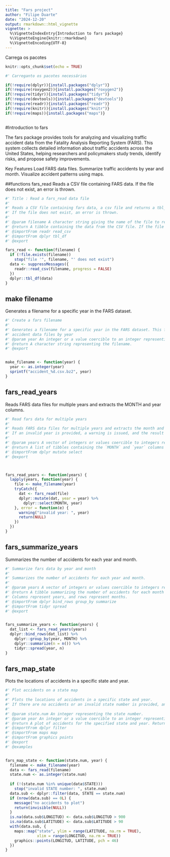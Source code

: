 ```yaml
---
title: "Fars project"
author: "Filipe Duarte"
date: "2024-12-20"
output: rmarkdown::html_vignette
vignette: > 
  %\VignetteIndexEntry{Introduction to fars package}
  %\VignetteEngine{knitr::rmarkdown}
  %\VignetteEncoding{UTF-8}
---
```


Carrega os pacotes 

```r


knitr::opts_chunk$set(echo = TRUE)

#' Carreganto os pacotes necessários 

if(!require(dplyr)){install.packages("dplyr")}
if(!require(roxygen2)){install.packages("roxygen2")}
if(!require(tidyr)){install.packages("tidyr")}
if(!require(devtools)){install.packages("devtools")}
if(!require(readr)){install.packages("readr")}
if(!require(knitr)){install.packages("knitr")}
if(!require(maps)){install.packages("maps")}



```

 
#Introduction to fars

The fars package provides tools for analyzing and visualizing traffic accident data from the Fatality Analysis Reporting System (FARS). This system collects detailed information about traffic accidents across the United States, helping researchers and policymakers study trends, identify risks, and propose safety improvements.

Key Features
Load FARS data files.
Summarize traffic accidents by year and month.
Visualize accident patterns using maps.


##functions
fars_read
Reads a CSV file containing FARS data. If the file does not exist, an error is thrown.

```r
 
#' Title : Read a fars_read data file
#'
#' Reads a CSV file containing fars data, a csv file and returns a tbl_df.
#' If the file does not exist, an error is thrown.
#'
#' @param filename A character string giving the name of the file to read, the file may exist or not.
#' @return A tibble containing the data from the CSV file. If the file does not exist an error message will be printed
#' @importFrom readr read_csv
#' @importFrom dplyr tbl_df
#' @export

fars_read <- function(filename) {
  if (!file.exists(filename))
    stop("file '", filename, "' does not exist")
  data <- suppressMessages({
    readr::read_csv(filename, progress = FALSE)
  })
  dplyr::tbl_df(data)
}


```


## make filename

Generates a filename for a specific year in the FARS dataset. 


```r
#' Create a fars filename 
#'
#' Generates a filename for a specific year in the FARS dataset. This function permits to create
#' accident data files by year
#' @param year An integer or a value coercible to an integer representing the year.
#' @return A character string representing the filename.
#' @export


make_filename <- function(year) {
  year <- as.integer(year)
  sprintf("accident_%d.csv.bz2", year)
}

```


## fars_read_years

Reads FARS data files for multiple years and extracts the MONTH and year columns.

```r

 
#' Read fars data for multiple years
#'
#' Reads FARS data files for multiple years and extracts the month and year columns.
#' If an invalid year is provided, a warning is issued, and the result for that year is `NULL`.
#'
#' @param years A vector of integers or values coercible to integers representing years.
#' @return A list of tibbles containing the `MONTH` and `year` columns for each valid year.
#' @importFrom dplyr mutate select
#' @export



fars_read_years <- function(years) {
  lapply(years, function(year) {
    file <- make_filename(year)
    tryCatch({
      dat <- fars_read(file)
      dplyr::mutate(dat, year = year) %>%
        dplyr::select(MONTH, year)
    }, error = function(e) {
      warning("invalid year: ", year)
      return(NULL)
    })
  })
}
```




## fars_summarize_years

Summarizes the number of accidents for each year and month.

```r
 
#' Summarize fars data by year and month
#'
#' Summarizes the number of accidents for each year and month.
#'
#' @param years A vector of integers or values coercible to integers representing years.
#' @return A tibble summarizing the number of accidents for each month and year.
#' Columns represent years, and rows represent months.
#' @importFrom dplyr bind_rows group_by summarize
#' @importFrom tidyr spread
#' @export


fars_summarize_years <- function(years) {
  dat_list <- fars_read_years(years)
  dplyr::bind_rows(dat_list) %>%
    dplyr::group_by(year, MONTH) %>%
    dplyr::summarize(n = n()) %>%
    tidyr::spread(year, n)
}


```


## fars_map_state

Plots the locations of accidents in a specific state and year.

```r
  
#' Plot accidents on a state map
#'
#' Plots the locations of accidents in a specific state and year. 
#' If there are no accidents or an invalid state number is provided, an appropriate message is displayed.
#'
#' @param state.num An integer representing the state number.
#' @param year An integer or a value coercible to an integer representing the year.
#' @return A plot of accidents for the specified state and year. Returns `NULL` if no data is available.
#' @importFrom dplyr filter
#' @importFrom maps map
#' @importFrom graphics points
#' @export
#' @examples


fars_map_state <- function(state.num, year) {
  filename <- make_filename(year)
  data <- fars_read(filename)
  state.num <- as.integer(state.num)
  
  if (!(state.num %in% unique(data$STATE)))
    stop("invalid STATE number: ", state.num)
  data.sub <- dplyr::filter(data, STATE == state.num)
  if (nrow(data.sub) == 0L) {
    message("no accidents to plot")
    return(invisible(NULL))
  }
  is.na(data.sub$LONGITUD) <- data.sub$LONGITUD > 900
  is.na(data.sub$LATITUDE) <- data.sub$LATITUDE > 90
  with(data.sub, {
    maps::map("state", ylim = range(LATITUDE, na.rm = TRUE),
              xlim = range(LONGITUD, na.rm = TRUE))
    graphics::points(LONGITUD, LATITUDE, pch = 46)
  })
}


```



